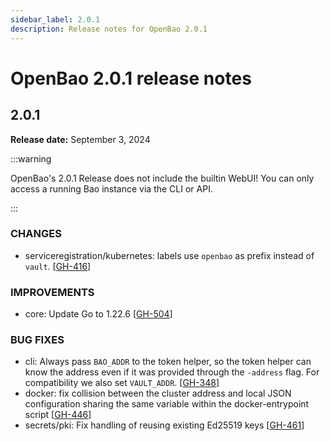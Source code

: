 ```yaml
---
sidebar_label: 2.0.1
description: Release notes for OpenBao 2.0.1
---
```

# OpenBao 2.0.1 release notes

## 2.0.1
**Release date:** September 3, 2024


:::warning

OpenBao's 2.0.1 Release does not include the builtin WebUI! You can only access
a running Bao instance via the CLI or API.

:::

### CHANGES

* serviceregistration/kubernetes: labels use `openbao` as prefix instead of `vault`. [[GH-416](https://github.com/openbao/openbao/pull/416)]

### IMPROVEMENTS

* core: Update Go to 1.22.6 [[GH-504](https://github.com/openbao/openbao/pull/504)]

### BUG FIXES

* cli: Always pass `BAO_ADDR` to the token helper, so the token helper can know
the address even if it was provided through the `-address` flag. For
compatibility we also set `VAULT_ADDR`. [[GH-348](https://github.com/openbao/openbao/pull/348)]
* docker: fix collision between the cluster address and local JSON configuration sharing the same variable within the docker-entrypoint script [[GH-446](https://github.com/openbao/openbao/pull/446)]
* secrets/pki: Fix handling of reusing existing Ed25519 keys [[GH-461](https://github.com/openbao/openbao/pull/461)]

